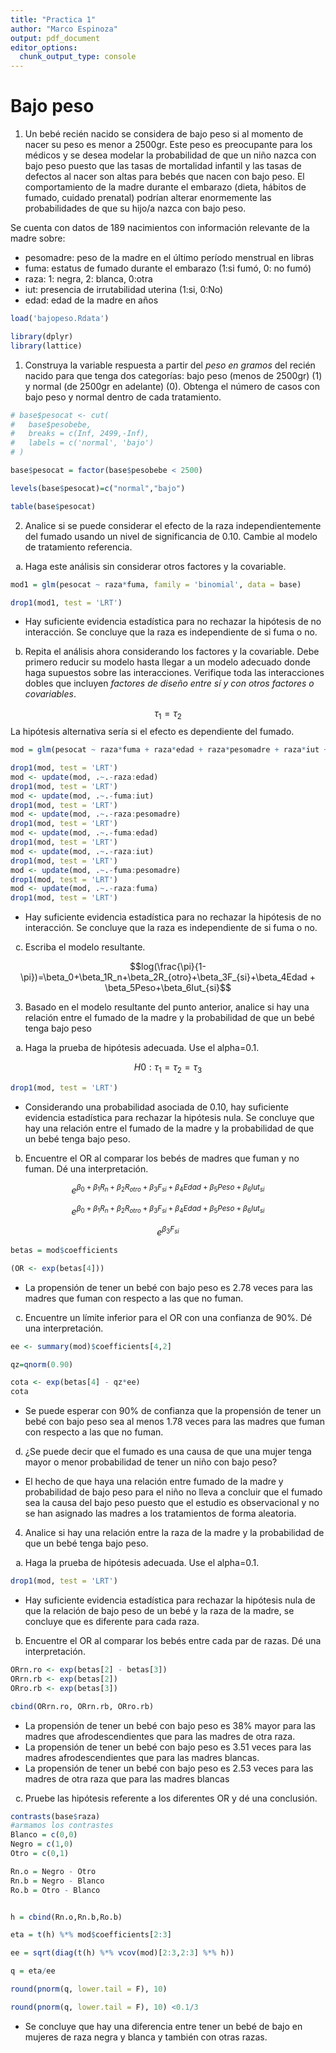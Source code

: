 ```yaml
---
title: "Practica 1"
author: "Marco Espinoza"
output: pdf_document
editor_options: 
  chunk_output_type: console
---
```


# Bajo peso 

1. Un bebé recién nacido se considera de bajo peso si al momento de nacer su peso es menor a 2500gr.  Este peso es preocupante para los médicos y se desea modelar la probabilidad de que un niño nazca con bajo peso puesto que las tasas de mortalidad infantil y las tasas de defectos al nacer son altas para bebés que nacen con bajo peso. El comportamiento de la madre durante el embarazo (dieta, hábitos de fumado, cuidado prenatal) podrían alterar enormemente las probabilidades de que su hijo/a nazca con bajo peso. 

Se cuenta con datos de 189 nacimientos con información relevante de la madre sobre:

  + pesomadre: peso de la madre en el último período menstrual en libras
  + fuma: estatus de fumado durante el embarazo (1:si fumó, 0: no fumó)
  + raza: 1: negra, 2: blanca, 0:otra
  + iut: presencia de irrutabilidad uterina (1:si, 0:No)
  + edad: edad de la madre en años
  
```r
load('bajopeso.Rdata')
```


```r
library(dplyr)
library(lattice)
```

1.	Construya la variable respuesta a partir del *peso en gramos* del recién nacido para que tenga dos categorías: bajo peso (menos de 2500gr) (1) y normal (de 2500gr en adelante) (0). Obtenga el número de casos con bajo peso y normal dentro de cada tratamiento.

```r
# base$pesocat <- cut(
#   base$pesobebe,
#   breaks = c(Inf, 2499,-Inf),
#   labels = c('normal', 'bajo')
# )

base$pesocat = factor(base$pesobebe < 2500)

levels(base$pesocat)=c("normal","bajo")

table(base$pesocat)
```


2.	Analice si se puede considerar el efecto de la raza independientemente del fumado usando un nivel de significancia de 0.10.  Cambie al modelo de tratamiento referencia.

a.	Haga este análisis sin considerar otros factores y la covariable.

```r
mod1 = glm(pesocat ~ raza*fuma, family = 'binomial', data = base)

drop1(mod1, test = 'LRT')
```

  - Hay suficiente evidencia estadística para no rechazar la hipótesis de no interacción. Se concluye que la raza es independiente de si fuma o no.

b.	Repita el análisis ahora considerando los factores y la covariable.  Debe primero reducir su modelo hasta llegar a un modelo adecuado donde haga supuestos sobre las interacciones. Verifique toda las interacciones dobles que incluyen *factores de diseño entre sí y con otros factores o covariables*.

$$\tau_1 = \tau_2$$
La hipótesis alternativa sería si el efecto es dependiente del fumado.

```r
mod = glm(pesocat ~ raza*fuma + raza*edad + raza*pesomadre + raza*iut + fuma*edad + fuma*pesomadre + fuma*iut, family = 'binomial', data = base)

drop1(mod, test = 'LRT')
mod <- update(mod, .~.-raza:edad)
drop1(mod, test = 'LRT')
mod <- update(mod, .~.-fuma:iut)
drop1(mod, test = 'LRT')
mod <- update(mod, .~.-raza:pesomadre)
drop1(mod, test = 'LRT')
mod <- update(mod, .~.-fuma:edad)
drop1(mod, test = 'LRT')
mod <- update(mod, .~.-raza:iut)
drop1(mod, test = 'LRT')
mod <- update(mod, .~.-fuma:pesomadre)
drop1(mod, test = 'LRT')
mod <- update(mod, .~.-raza:fuma)
drop1(mod, test = 'LRT')

```

  - Hay suficiente evidencia estadística para no rechazar la hipótesis de no interacción. Se concluye que la raza es independiente de si fuma o no.

c.	Escriba el modelo resultante.

$$log(\frac{\pi}{1-\pi})=\beta_0+\beta_1R_n+\beta_2R_{otro}+\beta_3F_{si}+\beta_4Edad + \beta_5Peso+\beta_6Iut_{si}$$

3.	Basado en el modelo resultante del punto anterior, analice si hay una relación entre el fumado de la madre y la probabilidad de que un bebé tenga bajo peso


a. Haga la prueba de hipótesis adecuada. Use el alpha=0.1. 

$$H0: \tau_1=\tau_2=\tau_3$$

```r
drop1(mod, test = 'LRT')
```

  - Considerando una probabilidad asociada de 0.10, hay suficiente evidencia estadística para rechazar la hipótesis nula. Se concluye que hay una relación entre el fumado de la madre y la probabilidad de que un bebé tenga bajo peso.

b. Encuentre el OR al comparar los bebés de madres que fuman y no fuman. Dé una interpretación.

$$e^{\beta_0+\beta_1R_n+\beta_2R_{otro}+\beta_3F_{si}+\beta_4Edad + \beta_5Peso+\beta_6Iut_{si}}$$


$$e^{\beta_0+\beta_1R_n+\beta_2R_{otro}+\beta_3F_{si}+\beta_4Edad + \beta_5Peso+\beta_6Iut_{si}}$$

$$e^{\beta_3F_{si}}$$

```r
betas = mod$coefficients

(OR <- exp(betas[4]))

```

  - La propensión de tener un bebé con bajo peso es 2.78 veces para las madres que fuman con respecto a las que no fuman.

c. Encuentre un límite inferior para el OR con una confianza de 90%. Dé una interpretación.

```r


ee <- summary(mod)$coefficients[4,2]

qz=qnorm(0.90)

cota <- exp(betas[4] - qz*ee)
cota
```

  + Se puede esperar con 90% de confianza que la propensión de tener un bebé con bajo peso sea al menos 1.78 veces para las madres que fuman con respecto a las que no fuman.

d. ¿Se puede decir que el fumado es una causa de que una mujer tenga mayor o menor probabilidad de tener un niño con bajo peso?

  + El hecho de que haya una relación entre fumado de la madre y probabilidad de bajo peso para el niño no lleva
a concluir que el fumado sea la causa del bajo peso puesto que el estudio es observacional y no se han
asignado las madres a los tratamientos de forma aleatoria.

4.	Analice si hay una relación entre la raza de la madre y la probabilidad de que un bebé tenga bajo peso.

a. Haga la prueba de hipótesis adecuada. Use el alpha=0.1. 

```r
drop1(mod, test = 'LRT')
```

  + Hay suficiente evidencia estadística para rechazar la hipótesis nula de que la relación de bajo peso de un bebé y la raza de la madre, se concluye que es diferente para cada raza.

b. Encuentre el OR al comparar los bebés entre cada par de razas. Dé una interpretación.

```r
ORrn.ro <- exp(betas[2] - betas[3])
ORrn.rb <- exp(betas[2])
ORro.rb <- exp(betas[3])

cbind(ORrn.ro, ORrn.rb, ORro.rb)
```

  + La propensión de tener un bebé con bajo peso es 38% mayor para las madres que afrodescendientes que para las madres de otra raza.
  + La propensión de tener un bebé con bajo peso es 3.51 veces para las madres afrodescendientes que para las madres blancas.
  + La propensión de tener un bebé con bajo peso es 2.53 veces para las madres de otra raza que para las madres blancas

c. Pruebe las hipótesis referente a los diferentes OR y dé una conclusión. 

```r
contrasts(base$raza)
#armamos los contrastes
Blanco = c(0,0)
Negro = c(1,0)
Otro = c(0,1)

Rn.o = Negro - Otro
Rn.b = Negro - Blanco
Ro.b = Otro - Blanco


h = cbind(Rn.o,Rn.b,Ro.b)

eta = t(h) %*% mod$coefficients[2:3]

ee = sqrt(diag(t(h) %*% vcov(mod)[2:3,2:3] %*% h))

q = eta/ee

round(pnorm(q, lower.tail = F), 10)

round(pnorm(q, lower.tail = F), 10) <0.1/3
```

  + Se concluye que hay una diferencia entre tener un bebé de bajo en mujeres de raza negra y blanca y también con otras razas. 




